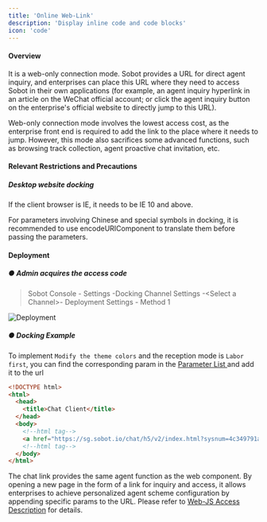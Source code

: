 ```yaml
---
title: 'Online Web-Link'
description: 'Display inline code and code blocks'
icon: 'code'
---
```


#### Overview

It is a web-only connection mode. Sobot provides a URL for direct agent inquiry, and enterprises can place this URL where they need to access Sobot in their own applications (for example, an agent inquiry hyperlink in an article on the WeChat official account; or click the agent inquiry button on the enterprise's official website to directly jump to this URL).

Web-only connection mode involves the lowest access cost, as the enterprise front end is required to add the link to the place where it needs to jump. However, this mode also sacrifices some advanced functions, such as browsing track collection, agent proactive chat invitation, etc.

#### Relevant Restrictions and Precautions

##### Desktop website docking

If the client browser is IE, it needs to be IE 10 and above.

For parameters involving Chinese and special symbols in docking, it is recommended to use encodeURIComponent to translate them before passing the parameters.

#### Deployment

##### ● Admin acquires the access code

> Sobot Console - Settings -Docking Channel Settings -\<Select a Channel>- Deployment Settings - Method 1

![Deployment](/images/web/web-js/channel-js.png)

##### ● Docking Example

To implement `Modify the theme colors` and the reception mode is `Labor first`, you can find the corresponding param in the [ Parameter List ](https://developer.sobot.io/en/pages/246fbc/#parameter-list) and add it to the url

```html
<!DOCTYPE html>
<html>
  <head>
    <title>Chat Client</title>
  </head>
  <body>
    <!--html tag-->
    <a href="https://sg.sobot.io/chat/h5/v2/index.html?sysnum=4c349791a07b46c1a70b8ac88aa23257&type=4&color=38bdbf" target="_blank">Welcome</a>
    <!--html tag-->
  </body>
</html>
```

The chat link provides the same agent function as the web component. By opening a new page in the form of a link for inquiry and access, it allows enterprises to achieve personalized agent scheme configuration by appending specific params to the URL. Please refer to [Web-JS Access Description](https://developer.sobot.io/en/pages/246fbc) for details.